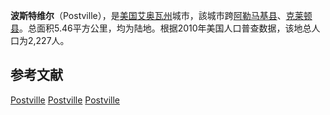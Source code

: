 {{noteTA
|G1=USState
}}
{{Infobox settlement
|official_name            = 波斯特维尔
|native_name = Postville
|settlement_type          = 城市
|nickname                 = 
|motto                    = Hometown to the World<ref>{{Cite web |url=http://www.cityofpostville.com/ |title=存档副本 |access-date=2014-03-27 |archive-date=2021-02-25 |archive-url=https://web.archive.org/web/20210225013736/http://www.cityofpostville.com/// |dead-url=no }}</ref>

<!-- Images -->
|image_skyline            = 
|imagesize                = 
|image_caption            = 
|image_flag               = 
|image_seal               =

<!-- Maps -->
|image_map = Allamakee_County_Iowa_Incorporated_and_Unincorporated_areas_Postville_Highlighted.svg
|mapsize                  = 250px
|map_caption              = 所在位置
|image_map1               = 
|mapsize1                 = 
|map_caption1             =

<!-- Location -->
|subdivision_type         = 国家
|subdivision_name         = 美国
|subdivision_type1        = [[美国行政区划|州]]
|subdivision_name1        = 艾奥瓦州
|subdivision_type2        = [[艾奥瓦州行政区划|县]]
|subdivision_name2        = [[阿勒马基县|阿勒马基县]]、[[克莱顿县|克莱顿县]]
|subdivision_type3        = 乡
|subdivision_name3        = [[波斯特乡|波斯特乡]]
<!-- Area -->
|unit_pref                = Imperial
|area_footnotes           = 
|area_magnitude           = 
|area_total_km2           = 5.46
|area_land_km2            = 5.46
|area_water_km2           = 0
|area_total_sq_mi         = 2.11
|area_land_sq_mi          = 2.11
|area_water_sq_mi         = 0

<<!-- Population -->
|population_as_of         = 2010年
|population_est           = 2186
|pop_est_as_of            = 2012年<ref name="2012 Pop Estimate">{{cite web|title=Population Estimates|url=http://www.census.gov/popest/data/cities/totals/2012/SUB-EST2012.html|publisher=[[United_States_Census_Bureau|United States Census Bureau]]|accessdate=2013-05-23|archive-url=https://www.webcitation.org/6HQu4Spqa?url=http://www.census.gov/popest/data/cities/totals/2012/SUB-EST2012.html|archive-date=2013-06-17|dead-url=yes}}</ref>
|population_footnotes     = 
|population_total         = 2227
|population_density_km2   = 407.5
|population_density_sq_mi = 1055.5

<!-- General information -->
|timezone                 = [[北美中部时区|北美中部时间(CST)]]
|utc_offset               = -6
|timezone_DST             = [[北美中部时区|北美中部夏令时间(CDT)]]
|utc_offset_DST           = -5
|elevation_footnotes      = 
|elevation_m              = 360
|elevation_ft             = 1181
|coordinates_display      = inline,title
|coordinates_type         = region:US_type:city
|latd = 43 |latm = 5 |lats = 6 |latNS = N
|longd = 91 |longm = 34 |longs = 10 |longEW = W
|footnotes                = 
}}
'''波斯特维尔'''（Postville），是[[美国|美国]][[艾奥瓦州|艾奥瓦州]]城市，該城市跨[[阿勒马基县_(艾奥瓦州)|阿勒马基县]]、[[克萊頓縣_(愛阿華州)|克莱顿县]]。总面积5.46平方公里，均为陆地。根据2010年美国人口普查数据，该地总人口为2,227人。

==参考文献==
{{reflist}}

{{阿勒馬基縣 (艾奧瓦州)}}
{{克萊頓縣 (艾奧瓦州)}}

[[Category:阿勒馬基縣城市_(艾奧瓦州)|Postville]]
[[Category:克萊頓縣城市_(艾奧瓦州)|Postville]]
[[Category:艾奧瓦州城市|Postville]]
